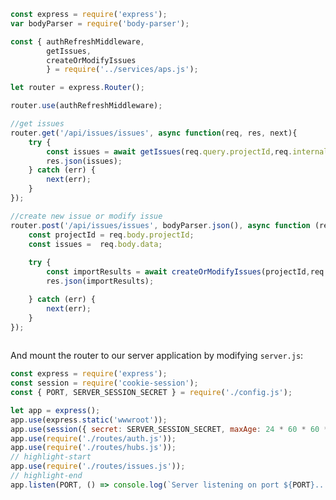 
```js title="routes/issue.js"
const express = require('express');
var bodyParser = require('body-parser');

const { authRefreshMiddleware,
        getIssues,
        createOrModifyIssues 
        } = require('../services/aps.js');

let router = express.Router();

router.use(authRefreshMiddleware); 

//get issues
router.get('/api/issues/issues', async function(req, res, next){
    try {
        const issues = await getIssues(req.query.projectId,req.internalOAuthToken.access_token);
        res.json(issues);
    } catch (err) {
        next(err);
    }
});

//create new issue or modify issue
router.post('/api/issues/issues', bodyParser.json(), async function (req, res, next) {
    const projectId = req.body.projectId;
    const issues =  req.body.data;
 
    try {
        const importResults = await createOrModifyIssues(projectId,req.internalOAuthToken.access_token,issues);
        res.json(importResults);

    } catch (err) {
        next(err);
    }  
});
 

```

And mount the router to our server application by modifying `server.js`:

```js title="server.js"
const express = require('express');
const session = require('cookie-session');
const { PORT, SERVER_SESSION_SECRET } = require('./config.js');

let app = express();
app.use(express.static('wwwroot'));
app.use(session({ secret: SERVER_SESSION_SECRET, maxAge: 24 * 60 * 60 * 1000 }));
app.use(require('./routes/auth.js'));
app.use(require('./routes/hubs.js'));
// highlight-start
app.use(require('./routes/issues.js'));
// highlight-end
app.listen(PORT, () => console.log(`Server listening on port ${PORT}...`));
```
